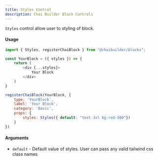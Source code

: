 ```yaml
---
title: Styles Control
description: Chai Builder Block Controls
---
```


`Styles` control allow user to styling of block.

#### Usage

```js
import { Styles, registerChaiBlock } from "@chaibuilder/blocks";

const YourBlock = ({ styles }) => {
    return (
        <div {...styles}>
            Your Block
        </div>
    )
}

registerChaiBlock(YourBlock, {
    type: 'YourBlock',
    label: 'Your Block',
    category: 'Basic',
    props: {
        styles: Styles({ default: "text-3xl bg-red-500"})
    }
})

```


#### Arguments

- `default` - Default value of styles. User can pass any valid tailwind css class names
